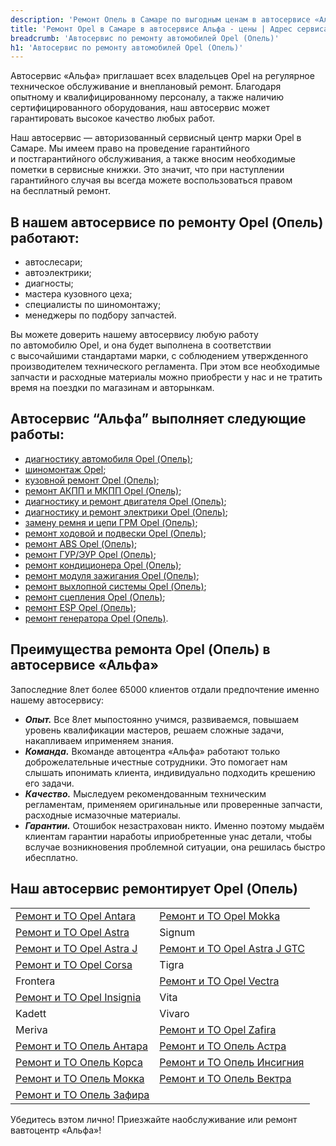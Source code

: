 ```yaml
---
description: 'Ремонт Опель в Самаре по выгодным ценам в автосервисе «Альфа». Приглашаем всех владельцев Opel на техническое обслуживание!'
title: 'Ремонт Opel в Самаре в автосервисе Альфа - цены | Адрес сервиса Опель'
breadcrumb: 'Автосервис по ремонту автомобилей Opel (Опель)'
h1: 'Автосервис по ремонту автомобилей Opel (Опель)'
---
```


<p>Автосервис «Альфа» приглашает всех владельцев Opel на&nbsp;регулярное техническое обслуживание и&nbsp;внеплановый ремонт. Благодаря опытному и&nbsp;квалифицированному персоналу, а&nbsp;также наличию сертифицированного оборудования, наш автосервис может гарантировать высокое качество любых работ.</p>
<p>Наш автосервис — авторизованный сервисный центр марки Opel в Самаре. Мы&nbsp;имеем право на&nbsp;проведение гарантийного и&nbsp;постгарантийного обслуживания, а также вносим необходимые пометки в&nbsp;сервисные книжки. Это значит, что при наступлении гарантийного случая вы&nbsp;всегда можете воспользоваться правом на&nbsp;бесплатный ремонт.</p>
<h2>В нашем автосервисе по ремонту Opel (Опель) работают:</h2>
<ul>
	<li>автослесари;</li>
	<li>автоэлектрики;</li>
	<li>диагносты;</li>
	<li>мастера кузовного цеха;</li>
	<li>специалисты по&nbsp;шиномонтажу;</li>
	<li>менеджеры по&nbsp;подбору запчастей.</li>
</ul>
<p>Вы&nbsp;можете доверить нашему автосервису любую работу по&nbsp;автомобилю Opel, и&nbsp;она будет выполнена в&nbsp;соответствии с&nbsp;высочайшими стандартами марки, с&nbsp;соблюдением утвержденного производителем технического регламента. При этом все необходимые запчасти и&nbsp;расходные материалы можно приобрести у&nbsp;нас и&nbsp;не&nbsp;тратить время на&nbsp;поездки по&nbsp;магазинам и&nbsp;авторынкам.</p>
<h2>Автосервис “Альфа” выполняет следующие работы:</h2>
<ul class="list">
	<li><a href="/remont/opel/kompyuternaya-diagnostika/">диагностику автомобиля Opel (Опель)</a>;</li>
	<li><a href="/remont/opel/shinomontazh/">шиномонтаж Opel</a>;</li>
	<li><a href="/remont/opel/kuzovnoj-remont-i-pokraska-avtomobilya/">кузовной ремонт Opel (Опель)</a>;</li>
	<li><a href="/remont/opel/remont-akpp-i-mkpp/">ремонт АКПП и МКПП Opel (Опель)</a>;</li>
	<li><a href="/remont/opel/diagnostika-i-remont-dvigatelya/">диагностику и ремонт двигателя Opel (Опель)</a>;</li>
	<li><a href="/remont/opel/diagnostika-i-ustranenie-problem-v-rabote-ehlektricheskoj-sistemy/">диагностику и ремонт электрики Opel (Опель)</a>;</li>
	<li><a href="/remont/opel/zamena-remnya-i-cepi-grm/">замену ремня и цепи ГРМ Opel (Опель)</a>;</li>
	<li><a href="/remont/opel/zamena-i-remont-hodovoj-chasti-i-podveski/">ремонт ходовой и подвески Opel (Опель)</a>;</li>
	<li><a href="/remont/opel/diagnostika-i-remont-abs/">ремонт ABS Opel (Опель)</a>;</li>
	<li><a href="/remont/opel/diagnostika-i-ustranenie-neispravnostej-v-rabote-gur-i-ehur/">ремонт ГУР/ЭУР Opel (Опель)</a>;</li>
	<li><a href="/remont/opel/diagnostika-i-remont-avtomobilnyh-kondicionerov/">ремонт кондиционера Opel (Опель)</a>;</li>
	<li><a href="/remont/opel/remont-modula-zazhiganiya/">ремонт модуля зажигания Opel (Опель)</a>;</li>
	<li><a href="/remont/opel/remont-vihlopnoy-systemi/">ремонт выхлопной системы Opel (Опель)</a>;</li>
	<li><a href="/remont/opel/remont-scepleniya/">ремонт сцепления Opel (Опель)</a>;</li>
	<li><a href="/remont/opel/remont-esp/">ремонт ESP Opel (Опель)</a>;</li>
	<li><a href="/remont/opel/remont-generatora/">ремонт генератора Opel (Опель)</a>.</li>
</ul>
<h2>Преимущества ремонта Opel (Опель) в автосервисе «Альфа» </h2>
<p>Запоследние 8лет более 65000 клиентов отдали предпочтение именно нашему автосервису:</p>
<ul>
	<li><em><strong>Опыт.</strong></em> Все 8лет мыпостоянно учимся, развиваемся, повышаем уровень квалификации мастеров, решаем сложные задачи, накапливаем иприменяем знания.</li>
	<li><em><strong>Команда.</strong></em> Вкоманде автоцентра «Альфа» работают только доброжелательные ичестные сотрудники. Это помогает нам слышать ипонимать клиента, индивидуально подходить крешению его задачи.</li>
	<li><em><strong>Качество.</strong></em> Мыследуем рекомендованным техническим регламентам, применяем оригинальные или проверенные запчасти, расходные исмазочные материалы.</li>
	<li><em><strong>Гарантии.</strong></em> Отошибок незастрахован никто. Именно поэтому мыдаём клиентам гарантии наработы иприобретенные унас детали, чтобы вслучае возникновения проблемной ситуации, она решилась быстро ибесплатно. </li>
</ul>
<h2>Наш автосервис ремонтирует Opel (Опель)</h2>
<table>
  <tbody>
    <tr>
      <td>
        <a href="/remont/to/antara/">Ремонт и ТО Opel Antara</a><br/>
      </td>
      <td>
        <a href="/remont/to/mokka/">Ремонт и ТО Opel Mokka</a><br/>
      </td>
    </tr>
    <tr>
      <td>
        <a href="/remont/to/astra/">Ремонт и ТО Opel Astra</a><br/>
      </td>
      <td>
        Signum
      </td>
    </tr>
    <tr>
      <td>
        <a href="/remont/to/astra_j/">Ремонт и ТО Opel Astra J</a>
      </td>
      <td>
        <a href="/remont/to/astra_j_gtc/">Ремонт и ТО Opel Astra J GTC</a>
      </td>
    </tr>
    <tr>
      <td>
        <a href="/remont/to/corsa/">Ремонт и ТО Opel Corsa</a><br/>
      </td>
      <td>
        Tigra
      </td>
    </tr>
    <tr>
      <td>
        Frontera
      </td>
      <td>
        <a href="/remont/to/vectra/">Ремонт и ТО Opel Vectra</a><br/>
      </td>
    </tr>
    <tr>
      <td>
        <a href="/remont/to/insignia/">Ремонт и ТО Opel Insignia</a><br/>
      </td>
      <td>
        Vita
      </td>
    </tr>
    <tr>
      <td>
        Kadett
      </td>
      <td>
        Vivaro
      </td>
    </tr>
    <tr>
      <td>
        Meriva
      </td>
      <td>
        <a href="/remont/to/zafira/">Ремонт и ТО Opel Zafira</a><br/>
      </td>
    </tr>
    <tr>
      <td>
        <a href="/remont/to/antara/">Ремонт и ТО Опель Антара</a>
      </td>
      <td>
        <a href="/remont/to/astra/">Ремонт и ТО Опель Астра</a><br/>
      </td>
    </tr>
    <tr>
      <td>
        <a href="/remont/to/corsa/">Ремонт и ТО Опель Корса</a>
      </td>
      <td>
        <a href="/remont/to/insignia/">Ремонт и ТО Опель Инсигния</a><br/>
      </td>
    </tr>
    <tr>
      <td>
        <a href="/remont/to/mokka/">Ремонт и ТО Опель Мокка</a>
      </td>
      <td>
        <a href="/remont/to/vectra/">Ремонт и ТО Опель Вектра</a><br/>
      </td>
    </tr>
    <tr>
      <td>
        <a href="/remont/to/zafira/">Ремонт и ТО Опель Зафира</a>
      </td>
    </tr>
  </tbody>
</table>
<p>Убедитесь вэтом лично! Приезжайте наобслуживание или ремонт вавтоцентр «Альфа»!</p>
